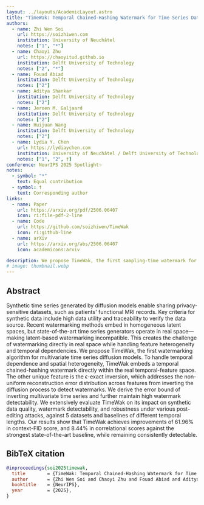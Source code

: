 ```yaml
---
layout: ../layouts/AcademicLayout.astro
title: "TimeWak: Temporal Chained-Hashing Watermark for Time Series Data"
authors:
  - name: Zhi Wen Soi
    url: https://soizhiwen.com
    institution: University of Neuchâtel
    notes: ["1", "*"]
  - name: Chaoyi Zhu
    url: https://chaoyitud.github.io
    institution: Delft University of Technology
    notes: ["2", "*"]
  - name: Fouad Abiad
    institution: Delft University of Technology
    notes: ["2"]
  - name: Aditya Shankar
    institution: Delft University of Technology
    notes: ["2"]
  - name: Jeroen M. Galjaard
    institution: Delft University of Technology
    notes: ["2"]
  - name: Huijuan Wang
    institution: Delft University of Technology
    notes: ["2"]
  - name: Lydia Y. Chen
    url: https://lydiaychen.com
    institution: University of Neuchâtel / Delft University of Technology
    notes: ["1", "2", †]
conference: NeurIPS 2025 Spotlight✨
notes:
  - symbol: "*"
    text: Equal contribution
  - symbol: †
    text: Corresponding author
links:
  - name: Paper
    url: https://arxiv.org/pdf/2506.06407
    icon: ri:file-pdf-2-line
  - name: Code
    url: https://github.com/soizhiwen/TimeWak
    icon: ri:github-line
  - name: arXiv
    url: https://arxiv.org/abs/2506.06407
    icon: academicons:arxiv

description: We propose TimeWak, the first sampling-time watermark for multivariate time series diffusion models, featuring temporal chained-hashing with ϵ-exact inversion.
# image: thumbnail.webp
---
```




<HighlightedSection>

## Abstract

Synthetic time series generated by diffusion models enable sharing privacy-sensitive datasets, such as patients' functional MRI records. Key criteria for synthetic data include high data utility and traceability to verify the data source. Recent watermarking methods embed in homogeneous latent spaces, but state-of-the-art time series generators operate in real space—making latent-based watermarking incompatible. This creates the challenge of watermarking directly in real space while handling feature heterogeneity and temporal dependencies. We propose TimeWak, the first watermarking algorithm for multivariate time series diffusion models. To handle temporal dependence and spatial heterogeneity, TimeWak embeds a temporal chained-hashing watermark directly within the real temporal-feature space. The other unique feature is the ϵ-exact inversion, which addresses the non-uniform reconstruction error distribution across features from inverting the diffusion process to detect watermarks. We derive the error bound of inverting multivariate time series and further maintain high watermark detectability. We extensively evaluate TimeWak on its impact on synthetic data quality, watermark detectability, and robustness under various post-editing attacks, against 5 datasets and baselines of different temporal lengths. Our results show that TimeWak achieves improvements of 61.96% in context-FID score, and 8.44% in correlational scores against the strongest state-of-the-art baseline, while remaining consistently detectable.

</HighlightedSection>

## BibTeX citation

```bibtex
@inproceedings{soi2025timewak,
  title        = {TimeWak: Temporal Chained-Hashing Watermark for Time Series Data},
  author       = {Zhi Wen Soi and Chaoyi Zhu and Fouad Abiad and Aditya Shankar and Jeroen M. Galjaard and Huijuan Wang and Lydia Y. Chen},
  booktitle    = {NeurIPS},
  year         = {2025},
}
```